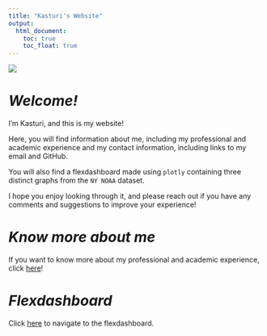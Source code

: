 ```yaml
---
title: "Kasturi's Website"
output: 
  html_document:
    toc: true
    toc_float: true
---
```

![](https://media.tenor.com/luE_kr8Ht8kAAAAC/star-wars-hello.gif)

# *Welcome!* 

I'm Kasturi, and this is my website! 

Here, you will find information about me, including my professional and academic experience and my contact information, including links to my email and GitHub.   

You will also find a flexdashboard made using `plotly` containing three distinct graphs from the ` NY NOAA` dataset. 

I hope you enjoy looking through it, and please reach out if you have any comments and suggestions to improve your experience! 

# *Know more about me*

If you want to know more about my professional and academic experience, click [here](about.html)! 

# *Flexdashboard*

Click [here](plotly.html) to navigate to the flexdashboard. 





